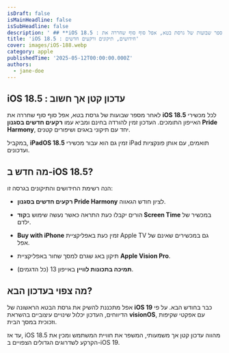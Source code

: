 ```yaml
---
isDraft: false
isMainHeadline: false
isSubHeadline: false
description: ' ## **iOS 18.5 : עדכון קטן אך חשוב**  לאחר מספר שבועות של גרסת בטא, אפל סוף סוף שחררה את **iOS 18.5** לכל מכשירי האייפון התומכים. העדכון זמי'
title: 'iOS 18.5 : חידושים, תיקונים ורקעים חדשים'
cover: images/iOS-188.webp
category: apple
publishedTime: '2025-05-12T00:00:00.000Z'
authors:
  - jane-doe
---
```


## **iOS 18.5 : עדכון קטן אך חשוב**

לאחר מספר שבועות של גרסת בטא, אפל סוף סוף שחררה את **iOS 18.5** לכל מכשירי האייפון התומכים. העדכון זמין להורדה בחינם ומביא עמו **רקעים חדשים בסגנון Pride Harmony**, יחד עם תיקוני באגים ושיפורים קטנים.

במקביל, **iPadOS 18.5** זמין גם הוא עבור מכשירי iPad תואמים, עם אותן פונקציות ועדכונים.

## **מה חדש ב-iOS 18.5?**

הנה רשימת החידושים והתיקונים בגרסה זו:

- **רקעים חדשים בסגנון Pride Harmony** לציון חודש הגאווה.
    
- הורים יקבלו כעת התראה כאשר נעשה שימוש ב**קוד Screen Time** במכשיר של ילדם.
    
- **Buy with iPhone** זמין כעת באפליקציית Apple TV גם במכשירים שאינם של אפל.
    
- תיקון באג שגרם למסך שחור באפליקציית **Apple Vision Pro**.
    
- **תמיכה בתכונות לוויין** באייפון 13 (כל הדגמים).
    

## **מה צפוי בעדכון הבא?**

אפל מתכננת להשיק את גרסת הבטא הראשונה של **iOS 19** כבר בחודש הבא. על פי הדיווחים, העדכון יכלול שינויים עיצוביים בהשראת **visionOS**, עם אפקטי שקיפות וזכוכית במסך הבית.

עד אז, iOS 18.5 מהווה עדכון קטן אך משמעותי, המשפר את חוויית המשתמש ומכין את הקרקע לשדרוגים הגדולים הצפויים ב-iOS 19.
